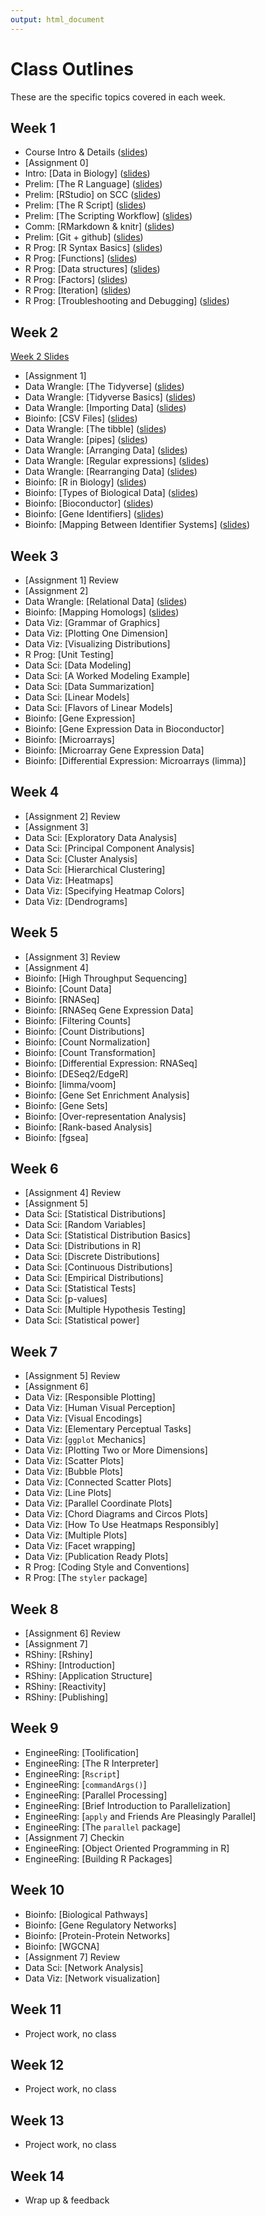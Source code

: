 ```yaml
---
output: html_document
---
```


# Class Outlines

These are the specific topics covered in each week.

## Week 1
* Course Intro & Details ([slides](slides/0000_introduction.html))
* [Assignment 0]
* Intro: [Data in Biology] ([slides](slides/0100_data_in_biology.html))
* Prelim: [The R Language] ([slides](slides/0200_preliminaries.html))
* Prelim: [RStudio] on SCC ([slides](slides/0200_preliminaries.html#rstudio))
* Prelim: [The R Script] ([slides](slides/0200_preliminaries.html#the-r-script))
* Prelim: [The Scripting Workflow] ([slides](slides/0200_preliminaries.html#the-scripting-workflow))
* Comm: [RMarkdown & knitr] ([slides](slides/1000_communication.html))
* Prelim: [Git + github] ([slides](slides/0200_preliminaries.html#git-github))
* R Prog: [R Syntax Basics] ([slides](slides/0300_r_programming.html))
* R Prog: [Functions] ([slides](slides/0300_r_programming.html#functions))
* R Prog: [Data structures] ([slides](slides/0300_r_programming.html#data-structures))
* R Prog: [Factors] ([slides](slides/0300_r_programming.html#factors))
* R Prog: [Iteration] ([slides](slides/0300_r_programming.html#iteration))
* R Prog: [Troubleshooting and Debugging] ([slides](slides/0300_r_programming.html#troubleshooting-and-debugging))

## Week 2

[Week 2 Slides](slides/week_2_slides.html)

* [Assignment 1]
* Data Wrangle: [The Tidyverse] ([slides](slides/week_2_slides.html#the-tidyverse))
* Data Wrangle: [Tidyverse Basics] ([slides](slides/week_2_slides.html#tidyverse-basics))
* Data Wrangle: [Importing Data] ([slides](slides/week_2_slides.html#importing-data))
* Bioinfo: [CSV Files] ([slides](slides/0700_bioinfo.html#csv-files))
* Data Wrangle: [The tibble] ([slides](slides/week_2_slides.html#the-tibble))
* Data Wrangle: [pipes] ([slides](slides/week_2_slides.html#pipes))
* Data Wrangle: [Arranging Data] ([slides](slides/week_2_slides.html#arranging-data))
* Data Wrangle: [Regular expressions] ([slides](slides/week_2_slides.html#regular-expressions))
* Data Wrangle: [Rearranging Data] ([slides](slides/week_2_slides.html#rearranging-data))
* Bioinfo: [R in Biology] ([slides](slides/week_2_slides.html#r-in-biology))
* Bioinfo: [Types of Biological Data] ([slides](slides/week_2_slides.html#types-of-biological-data))
* Bioinfo: [Bioconductor] ([slides](slides/week_2_slides.html#bioconductor))
* Bioinfo: [Gene Identifiers] ([slides](slides/week_2_slides.html#gene-identifiers))
* Bioinfo: [Mapping Between Identifier Systems] ([slides](slides/week_2_slides.html#mapping-between-identifier-systems))

## Week 3
* [Assignment 1] Review
* [Assignment 2]
* Data Wrangle: [Relational Data] ([slides](slides/week_2_slides.html#relational-data))
* Bioinfo: [Mapping Homologs] ([slides](slides/week_2_slides.html#mapping-homologs))
* Data Viz: [Grammar of Graphics]
* Data Viz: [Plotting One Dimension]
* Data Viz: [Visualizing Distributions]
* R Prog: [Unit Testing]
* Data Sci: [Data Modeling]
* Data Sci: [A Worked Modeling Example]
* Data Sci: [Data Summarization]
* Data Sci: [Linear Models]
* Data Sci: [Flavors of Linear Models]
* Bioinfo: [Gene Expression]
* Bioinfo: [Gene Expression Data in Bioconductor]
* Bioinfo: [Microarrays]
* Bioinfo: [Microarray Gene Expression Data]
* Bioinfo: [Differential Expression: Microarrays (limma)]

## Week 4
* [Assignment 2] Review
* [Assignment 3]
* Data Sci: [Exploratory Data Analysis]
* Data Sci: [Principal Component Analysis]
* Data Sci: [Cluster Analysis]
* Data Sci: [Hierarchical Clustering]
* Data Viz: [Heatmaps]
* Data Viz: [Specifying Heatmap Colors]
* Data Viz: [Dendrograms]

## Week 5
* [Assignment 3] Review
* [Assignment 4]
* Bioinfo: [High Throughput Sequencing]
* Bioinfo: [Count Data]
* Bioinfo: [RNASeq]
* Bioinfo: [RNASeq Gene Expression Data]
* Bioinfo: [Filtering Counts]
* Bioinfo: [Count Distributions]
* Bioinfo: [Count Normalization]
* Bioinfo: [Count Transformation]
* Bioinfo: [Differential Expression: RNASeq]
* Bioinfo: [DESeq2/EdgeR]
* Bioinfo: [limma/voom]
* Bioinfo: [Gene Set Enrichment Analysis]
* Bioinfo: [Gene Sets]
* Bioinfo: [Over-representation Analysis]
* Bioinfo: [Rank-based Analysis]
* Bioinfo: [fgsea]

## Week 6
* [Assignment 4] Review
* [Assignment 5]
* Data Sci: [Statistical Distributions]
* Data Sci: [Random Variables]
* Data Sci: [Statistical Distribution Basics]
* Data Sci: [Distributions in R]
* Data Sci: [Discrete Distributions]
* Data Sci: [Continuous Distributions]
* Data Sci: [Empirical Distributions]
* Data Sci: [Statistical Tests]
* Data Sci: [p-values]
* Data Sci: [Multiple Hypothesis Testing]
* Data Sci: [Statistical power]

## Week 7
* [Assignment 5] Review
* [Assignment 6]
* Data Viz: [Responsible Plotting]
* Data Viz: [Human Visual Perception]
* Data Viz: [Visual Encodings]
* Data Viz: [Elementary Perceptual Tasks]
* Data Viz: [`ggplot` Mechanics]
* Data Viz: [Plotting Two or More Dimensions]
* Data Viz: [Scatter Plots]
* Data Viz: [Bubble Plots]
* Data Viz: [Connected Scatter Plots]
* Data Viz: [Line Plots]
* Data Viz: [Parallel Coordinate Plots]
* Data Viz: [Chord Diagrams and Circos Plots]
* Data Viz: [How To Use Heatmaps Responsibly]
* Data Viz: [Multiple Plots]
* Data Viz: [Facet wrapping]
* Data Viz: [Publication Ready Plots]
* R Prog: [Coding Style and Conventions]
* R Prog: [The `styler` package]

## Week 8
* [Assignment 6] Review
* [Assignment 7]
* RShiny: [Rshiny]
* RShiny: [Introduction]
* RShiny: [Application Structure]
* RShiny: [Reactivity]
* RShiny: [Publishing]

## Week 9
* EngineeRing: [Toolification]
* EngineeRing: [The R Interpreter]
* EngineeRing: [`Rscript`]
* EngineeRing: [`commandArgs()`]
* EngineeRing: [Parallel Processing]
* EngineeRing: [Brief Introduction to Parallelization]
* EngineeRing: [`apply` and Friends Are Pleasingly Parallel]
* EngineeRing: [The `parallel` package]
* [Assignment 7] Checkin
* EngineeRing: [Object Oriented Programming in R]
* EngineeRing: [Building R Packages]

## Week 10
* Bioinfo: [Biological Pathways]
* Bioinfo: [Gene Regulatory Networks]
* Bioinfo: [Protein-Protein Networks]
* Bioinfo: [WGCNA]
* [Assignment 7] Review
* Data Sci: [Network Analysis]
* Data Viz: [Network visualization]

## Week 11
* Project work, no class

## Week 12
* Project work, no class

## Week 13
* Project work, no class

## Week 14
* Wrap up & feedback
